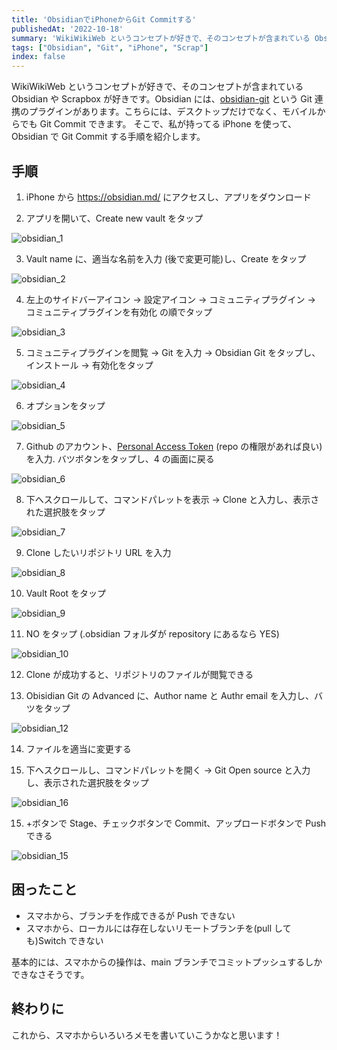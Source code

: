 ```yaml
---
title: 'ObsidianでiPhoneからGit Commitする'
publishedAt: '2022-10-18'
summary: 'WikiWikiWeb というコンセプトが好きで、そのコンセプトが含まれている Obsidian や Scrapbox が好きです。Obsidian には、obsidian-gitという Git 連携のプラグインがあります。こちらには、デスクトップだけでなく、モバイルからでも Git Commit できるようになりました。'
tags: ["Obsidian", "Git", "iPhone", "Scrap"]
index: false
---
```


WikiWikiWeb というコンセプトが好きで、そのコンセプトが含まれている Obsidian や Scrapbox が好きです。Obsidian には、[obsidian-git](https://github.com/denolehov/obsidian-git) という Git 連携のプラグインがあります。こちらには、デスクトップだけでなく、モバイルからでも Git Commit できます。
そこで、私が持ってる iPhone を使って、Obsidian で Git Commit する手順を紹介します。

## 手順

1. iPhone から https://obsidian.md/ にアクセスし、アプリをダウンロード

2. アプリを開いて、Create new vault をタップ

<Image
  src="https://res.cloudinary.com/silverbirder/image/upload/c_scale,w_400/v1666182104/silver-birder.github.io/blog/Obsidian_1.png"
  width={400}
  height={866}
  alt="obsidian_1"
/>

3. Vault name に、適当な名前を入力 (後で変更可能)し、Create をタップ

<Image
  src="https://res.cloudinary.com/silverbirder/image/upload/c_scale,w_400/v1666182104/silver-birder.github.io/blog/Obsidian_2.png"
  width={400}
  height={866}
  alt="obsidian_2"
/>

4. 左上のサイドバーアイコン → 設定アイコン → コミュニティプラグイン → コミュニティプラグインを有効化 の順でタップ

<Image
  src="https://res.cloudinary.com/silverbirder/image/upload/c_scale,w_400/v1666182104/silver-birder.github.io/blog/Obsidian_3.png"
  width={400}
  height={866}
  alt="obsidian_3"
/>

5. コミュニティプラグインを閲覧 → Git を入力 → Obsidian Git をタップし、インストール → 有効化をタップ

<Image
  src="https://res.cloudinary.com/silverbirder/image/upload/c_scale,w_400/v1666182104/silver-birder.github.io/blog/Obsidian_4.png"
  width={400}
  height={866}
  alt="obsidian_4"
/>

6. オプションをタップ

<Image
  src="https://res.cloudinary.com/silverbirder/image/upload/c_scale,w_400/v1666182104/silver-birder.github.io/blog/Obsidian_5.png"
  width={400}
  height={866}
  alt="obsidian_5"
/>

7. Github のアカウント、[Personal Access Token](https://docs.github.com/ja/authentication/keeping-your-account-and-data-secure/creating-a-personal-access-token) (repo の権限があれば良い) を入力. バツボタンをタップし、4 の画面に戻る

<Image
  src="https://res.cloudinary.com/silverbirder/image/upload/c_scale,w_400/v1666182104/silver-birder.github.io/blog/Obsidian_6.png"
  width={400}
  height={866}
  alt="obsidian_6"
/>

8. 下へスクロールして、コマンドパレットを表示 → Clone と入力し、表示された選択肢をタップ

<Image
  src="https://res.cloudinary.com/silverbirder/image/upload/c_scale,w_400/v1666182104/silver-birder.github.io/blog/Obsidian_7.png"
  width={400}
  height={866}
  alt="obsidian_7"
/>

9. Clone したいリポジトリ URL を入力

<Image
  src="https://res.cloudinary.com/silverbirder/image/upload/c_scale,w_400/v1666182104/silver-birder.github.io/blog/Obsidian_8.png"
  width={400}
  height={866}
  alt="obsidian_8"
/>

10. Vault Root をタップ

<Image
  src="https://res.cloudinary.com/silverbirder/image/upload/c_scale,w_400/v1666182104/silver-birder.github.io/blog/Obsidian_9.png"
  width={400}
  height={866}
  alt="obsidian_9"
/>

11. NO をタップ (.obsidian フォルダが repository にあるなら YES)

<Image
  src="https://res.cloudinary.com/silverbirder/image/upload/c_scale,w_400/v1666182104/silver-birder.github.io/blog/Obsidian_10.png"
  width={400}
  height={866}
  alt="obsidian_10"
/>

12. Clone が成功すると、リポジトリのファイルが閲覧できる

13. Obisidian Git の Advanced に、Author name と Authr email を入力し、バツをタップ

<Image
  src="https://res.cloudinary.com/silverbirder/image/upload/c_scale,w_400/v1666182104/silver-birder.github.io/blog/Obsidian_12.png"
  width={400}
  height={866}
  alt="obsidian_12"
/>

14. ファイルを適当に変更する

15. 下へスクロールし、コマンドパレットを開く → Git Open source と入力し、表示された選択肢をタップ

<Image
  src="https://res.cloudinary.com/silverbirder/image/upload/c_scale,w_400/v1666182104/silver-birder.github.io/blog/Obsidian_16.png"
  width={400}
  height={866}
  alt="obsidian_16"
/>

15. +ボタンで Stage、チェックボタンで Commit、アップロードボタンで Push できる

<Image
  src="https://res.cloudinary.com/silverbirder/image/upload/c_scale,w_400/v1666182104/silver-birder.github.io/blog/Obsidian_15.png"
  width={400}
  height={866}
  alt="obsidian_15"
/>

## 困ったこと

- スマホから、ブランチを作成できるが Push できない
- スマホから、ローカルには存在しないリモートブランチを(pull しても)Switch できない

基本的には、スマホからの操作は、main ブランチでコミットプッシュするしかできなさそうです。

## 終わりに

これから、スマホからいろいろメモを書いていこうかなと思います！
